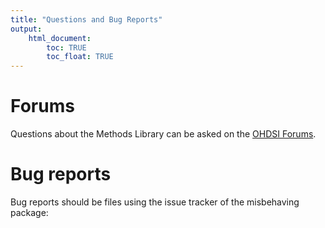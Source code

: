 ```yaml
---
title: "Questions and Bug Reports"
output: 
    html_document:
        toc: TRUE
        toc_float: TRUE
---
```


# Forums

Questions about the Methods Library can be asked on the [OHDSI Forums](http://forums.ohdsi.org/).

# Bug reports

Bug reports should be files using the issue tracker of the misbehaving package:
